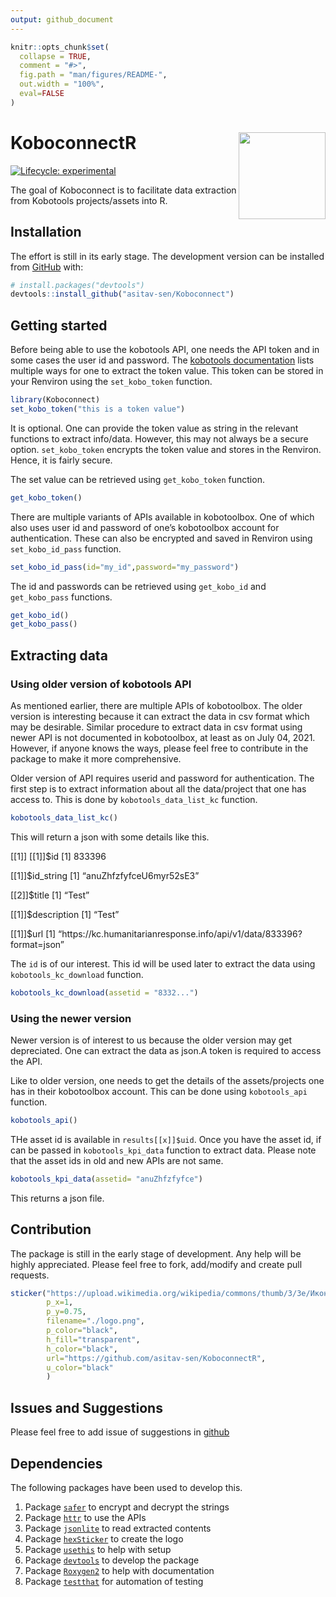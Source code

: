 ```yaml
---
output: github_document
---
```


<!-- README.md is generated from README.Rmd. Please edit that file -->

```r
knitr::opts_chunk$set(
  collapse = TRUE,
  comment = "#>",
  fig.path = "man/figures/README-",
  out.width = "100%",
  eval=FALSE
)

```

# KoboconnectR <img src='man/figures/logo.png' align="right" height="139" />

<!-- badges: start -->
[![Lifecycle: experimental](https://img.shields.io/badge/lifecycle-experimental-orange.svg)](https://lifecycle.r-lib.org/articles/stages.html#experimental)
<!-- badges: end -->

The goal of Koboconnect is to facilitate data extraction from Kobotools projects/assets into R.

## Installation

The effort is still in its early stage. The development version can be installed from [GitHub](https://github.com/) with:

``` r
# install.packages("devtools")
devtools::install_github("asitav-sen/Koboconnect")
```
## Getting started

Before being able to use the kobotools API, one needs the API token and in some cases the user id and password. The [kobotools documentation](https://support.kobotoolbox.org/api.html) lists multiple ways for one to extract the token value. This token can be stored in your Renviron using the `set_kobo_token` function.

```r
library(Koboconnect)
set_kobo_token("this is a token value")
```

It is optional. One can provide the token value as string in the relevant functions to extract info/data. However, this may not always be a secure option. `set_kobo_token` encrypts the token value and stores in the Renviron. Hence, it is fairly secure.

The set value can be retrieved using `get_kobo_token` function.

```r
get_kobo_token()
```

There are multiple variants of APIs available in kobotoolbox. One of which also uses user id and password of one's kobotoolbox account for authentication. These can also be encrypted and saved in Renviron using `set_kobo_id_pass` function.

```r
set_kobo_id_pass(id="my_id",password="my_password")
```

The id and passwords can be retrieved using `get_kobo_id` and `get_kobo_pass` functions.

```r
get_kobo_id()
get_kobo_pass()
```


## Extracting data


### Using older version of kobotools API

As mentioned earlier, there are multiple APIs of kobotoolbox. The older version is interesting because it can extract the data in csv format which may be desirable. Similar procedure to extract data in csv format using newer API is not documented in kobotoolbox, at least as on July 04, 2021. However, if anyone knows the ways, please feel free to contribute in the package to make it more comprehensive.

Older version of API requires userid and password for authentication. The first step is to extract information about all the data/project that one has access to. This is done by `kobotools_data_list_kc` function.

```r
kobotools_data_list_kc()
```

This will return a json with some details like this.

[[1]]
[[1]]$id
[1] 833396

[[1]]$id_string
[1] "anuZhfzfyfceU6myr52sE3"

[[2]]$title
[1] "Test"

[[1]]$description
[1] "Test"

[[1]]$url
[1] "https://kc.humanitarianresponse.info/api/v1/data/833396?format=json"

The `id` is of our interest. This id will be used later to extract the data using `kobotools_kc_download` function.

```r
kobotools_kc_download(assetid = "8332...")
```

### Using the newer version

Newer version is of interest to us because the older version may get depreciated. One can extract the data as json.A token is required to access the API.

Like to older version, one needs to get the details of the assets/projects one has in their kobotoolbox account. This can be done using `kobotools_api` function.

```r
kobotools_api()
```

THe asset id is available in `results[[x]]$uid`. Once you have the asset id, if can be passed in `kobotools_kpi_data` function to extract data. Please note that the asset ids in old and new APIs are not same.

```r
kobotools_kpi_data(assetid= "anuZhfzfyfce")
```


This returns a json file.




## Contribution

The package is still in the early stage of development. Any help will be highly appreciated. Please feel free to fork, add/modify and create pull requests.


```r
sticker("https://upload.wikimedia.org/wikipedia/commons/thumb/3/3e/Иконка_цепочки.svg/480px-Иконка_цепочки.svg.png", package="KoboconnectR", p_size=18, s_x=1, s_y=1.25, s_width=0.6,
        p_x=1,
        p_y=0.75,
        filename="./logo.png",
        p_color="black",
        h_fill="transparent",
        h_color="black",
        url="https://github.com/asitav-sen/KoboconnectR",
        u_color="black"
        )
```



## Issues and Suggestions

Please feel free to add issue of suggestions in [github](https://github.com/asitav-sen/KoboconnectR/issues)

## Dependencies

The following packages have been used to develop this.

1. Package [`safer`](https://cran.r-project.org/web/packages/safer/index.html) to encrypt and decrypt the strings
2. Package [`httr`](https://cran.r-project.org/web/packages/httr/index.html) to use the APIs
3. Package [`jsonlite`](https://cran.r-project.org/web/packages/jsonlite/index.html) to read extracted contents
4. Package [`hexSticker`](https://cran.r-project.org/web/packages/hexSticker/index.html) to create the logo
5. Package [`usethis`](https://cran.r-project.org/web/packages/usethis/index.html) to help with setup
6. Package [`devtools`](https://cran.r-project.org/web/packages/devtools/index.html) to develop the package
7. Package [`Roxygen2`](https://cran.r-project.org/web/packages/roxygen2/index.html) to help with documentation
8. Package [`testthat`](https://cran.r-project.org/web/packages/testthat/index.html) for automation of testing








